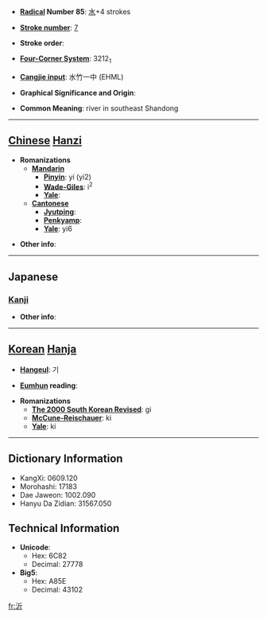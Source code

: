 * '''[[Wiktionary:Chinese radical index| Radical]] Number 85''': [[Wiktionary:Chinese radical index 水|水]]+4 strokes

* '''[[Wiktionary:Chinese total strokes index|Stroke number]]''': [[Wiktionary:Chinese total strokes index 7|7]]

* '''Stroke order''': 

* '''[[Wiktionary:Chinese four corner index|Four-Corner System]]''': 3212<sub>1</sub>

* '''[[Wiktionary:Chinese Cangjie index|Cangjie input]]''': 水竹一中 (EHML)

* '''Graphical Significance and Origin''': 

* '''Common Meaning''': river in southeast Shandong

----

== [[Chinese]] [[Hanzi]] ==

* '''Romanizations'''
** '''[[Mandarin]]'''
*** '''[[Pinyin]]''': yí (yi2)
*** '''[[Wade-Giles]]''': i<sup>2</sup>
*** '''[[Yale]]''': 
** '''[[Cantonese]]'''
*** '''[[Jyutping]]''':
*** '''[[Penkyamp]]''': 
*** '''[[Yale]]''': yi6

* '''Other info''': 

----

==Japanese==
===[[Kanji]]===
{{kanji|on readings=[[き]] (ki), [[きん]] (kin)
|kun readings=[[ほとり]] (hotori), [[ふち]] (fuchi)
}}

* '''Other info''':  

----

== [[Korean]] [[Hanja]] ==

* '''[[Hangeul]]''': 기

* '''[[Eumhun]] reading''': 

* '''Romanizations'''
** '''[[The 2000 South Korean Revised Romanization|The 2000 South Korean Revised]]''': gi
** '''[[McCune-Reischauer]]''': ki
** '''[[Yale]]''': ki

----

== Dictionary Information ==

* KangXi: 0609.120
* Morohashi: 17183
* Dae Jaweon: 1002.090
* Hanyu Da Zidian: 31567.050

== Technical Information ==

* '''Unicode''':
** Hex: 6C82
** Decimal: 27778
* '''Big5''':
** Hex: A85E
** Decimal: 43102

[[fr:沂]]